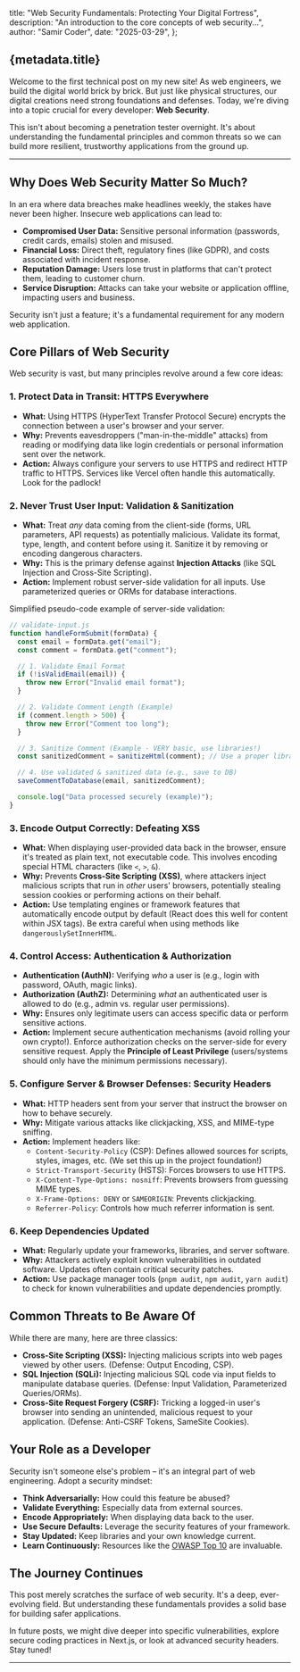   title: "Web Security Fundamentals: Protecting Your Digital Fortress",
  description: "An introduction to the core concepts of web security...",
  author: "Samir Coder",
  date: "2025-03-29",
};

<article className="prose">
<h1>{metadata.title}</h1>

Welcome to the first technical post on my new site! As web engineers, we build the digital world brick by brick. But just like physical structures, our digital creations need strong foundations and defenses. Today, we're diving into a topic crucial for every developer: **Web Security**.

This isn't about becoming a penetration tester overnight. It's about understanding the fundamental principles and common threats so we can build more resilient, trustworthy applications from the ground up.

----

## Why Does Web Security Matter So Much?

In an era where data breaches make headlines weekly, the stakes have never been higher. Insecure web applications can lead to:

- **Compromised User Data:** Sensitive personal information (passwords, credit cards, emails) stolen and misused.
- **Financial Loss:** Direct theft, regulatory fines (like GDPR), and costs associated with incident response.
- **Reputation Damage:** Users lose trust in platforms that can't protect them, leading to customer churn.
- **Service Disruption:** Attacks can take your website or application offline, impacting users and business.

Security isn't just a feature; it's a fundamental requirement for any modern web application.

## Core Pillars of Web Security

Web security is vast, but many principles revolve around a few core ideas:

### 1. Protect Data in Transit: HTTPS Everywhere

- **What:** Using HTTPS (HyperText Transfer Protocol Secure) encrypts the connection between a user's browser and your server.
- **Why:** Prevents eavesdroppers ("man-in-the-middle" attacks) from reading or modifying data like login credentials or personal information sent over the network.
- **Action:** Always configure your servers to use HTTPS and redirect HTTP traffic to HTTPS. Services like Vercel often handle this automatically. Look for the padlock!

### 2. Never Trust User Input: Validation & Sanitization

- **What:** Treat _any_ data coming from the client-side (forms, URL parameters, API requests) as potentially malicious. Validate its format, type, length, and content before using it. Sanitize it by removing or encoding dangerous characters.
- **Why:** This is the primary defense against **Injection Attacks** (like SQL Injection and Cross-Site Scripting).
- **Action:** Implement robust server-side validation for all inputs. Use parameterized queries or ORMs for database interactions.

Simplified pseudo-code example of server-side validation:

```javascript
// validate-input.js
function handleFormSubmit(formData) {
  const email = formData.get("email");
  const comment = formData.get("comment");

  // 1. Validate Email Format
  if (!isValidEmail(email)) {
    throw new Error("Invalid email format");
  }

  // 2. Validate Comment Length (Example)
  if (comment.length > 500) {
    throw new Error("Comment too long");
  }

  // 3. Sanitize Comment (Example - VERY basic, use libraries!)
  const sanitizedComment = sanitizeHtml(comment); // Use a proper library!

  // 4. Use validated & sanitized data (e.g., save to DB)
  saveCommentToDatabase(email, sanitizedComment);

  console.log("Data processed securely (example)");
}
```

### 3. Encode Output Correctly: Defeating XSS

- **What:** When displaying user-provided data back in the browser, ensure it's treated as plain text, not executable code. This involves encoding special HTML characters (like `<`, `>`, `&`).
- **Why:** Prevents **Cross-Site Scripting (XSS)**, where attackers inject malicious scripts that run in _other_ users' browsers, potentially stealing session cookies or performing actions on their behalf.
- **Action:** Use templating engines or framework features that automatically encode output by default (React does this well for content within JSX tags). Be extra careful when using methods like `dangerouslySetInnerHTML`.

### 4. Control Access: Authentication & Authorization

- **Authentication (AuthN):** Verifying _who_ a user is (e.g., login with password, OAuth, magic links).
- **Authorization (AuthZ):** Determining _what_ an authenticated user is allowed to do (e.g., admin vs. regular user permissions).
- **Why:** Ensures only legitimate users can access specific data or perform sensitive actions.
- **Action:** Implement secure authentication mechanisms (avoid rolling your own crypto!). Enforce authorization checks on the server-side for every sensitive request. Apply the **Principle of Least Privilege** (users/systems should only have the minimum permissions necessary).

### 5. Configure Server & Browser Defenses: Security Headers

- **What:** HTTP headers sent from your server that instruct the browser on how to behave securely.
- **Why:** Mitigate various attacks like clickjacking, XSS, and MIME-type sniffing.
- **Action:** Implement headers like:
  - `Content-Security-Policy` (CSP): Defines allowed sources for scripts, styles, images, etc. (We set this up in the project foundation!)
  - `Strict-Transport-Security` (HSTS): Forces browsers to use HTTPS.
  - `X-Content-Type-Options: nosniff`: Prevents browsers from guessing MIME types.
  - `X-Frame-Options: DENY` or `SAMEORIGIN`: Prevents clickjacking.
  - `Referrer-Policy`: Controls how much referrer information is sent.

### 6. Keep Dependencies Updated

- **What:** Regularly update your frameworks, libraries, and server software.
- **Why:** Attackers actively exploit known vulnerabilities in outdated software. Updates often contain critical security patches.
- **Action:** Use package manager tools (`pnpm audit`, `npm audit`, `yarn audit`) to check for known vulnerabilities and update dependencies promptly.

## Common Threats to Be Aware Of

While there are many, here are three classics:

- **Cross-Site Scripting (XSS):** Injecting malicious scripts into web pages viewed by other users. (Defense: Output Encoding, CSP).
- **SQL Injection (SQLi):** Injecting malicious SQL code via input fields to manipulate database queries. (Defense: Input Validation, Parameterized Queries/ORMs).
- **Cross-Site Request Forgery (CSRF):** Tricking a logged-in user's browser into sending an unintended, malicious request to your application. (Defense: Anti-CSRF Tokens, SameSite Cookies).

## Your Role as a Developer

Security isn't someone else's problem – it's an integral part of web engineering. Adopt a security mindset:

- **Think Adversarially:** How could this feature be abused?
- **Validate Everything:** Especially data from external sources.
- **Encode Appropriately:** When displaying data back to the user.
- **Use Secure Defaults:** Leverage the security features of your framework.
- **Stay Updated:** Keep libraries and your own knowledge current.
- **Learn Continuously:** Resources like the [OWASP Top 10](https://owasp.org/www-project-top-ten/) are invaluable.

## The Journey Continues

This post merely scratches the surface of web security. It's a deep, ever-evolving field. But understanding these fundamentals provides a solid base for building safer applications.

In future posts, we might dive deeper into specific vulnerabilities, explore secure coding practices in Next.js, or look at advanced security headers. Stay tuned!

---

</article>
